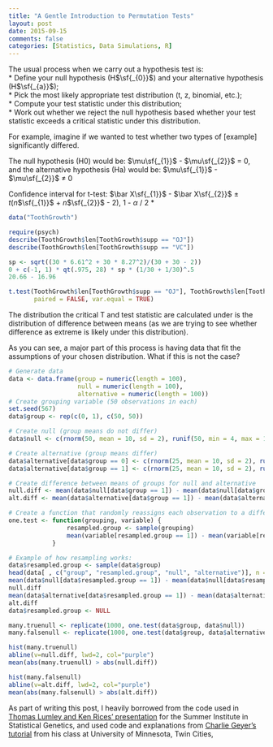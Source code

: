 ```yaml
---
title: "A Gentle Introduction to Permutation Tests"
layout: post
date: 2015-09-15
comments: false
categories: [Statistics, Data Simulations, R]
---
```


The usual process when we carry out a hypothesis test is:  
* Define your null hypothesis (H$\sf{_{0}}$) and your alternative hypothesis (H$\sf{_{a}}$);  
* Pick the most likely appropriate test distribution (t, z, binomial, etc.);  
* Compute your test statistic under this distribution;  
* Work out whether we reject the null hypothesis based whether your test statistic exceeds a critical statistic under this distribution.

For example, imagine if we wanted to test whether two types of [example] significantly differed.

The null hypothesis (H0) would be: $\mu\sf{_{1}}$ - $\mu\sf{_{2}}$ = 0, and the alternative hypothesis (Ha) would be: $\mu\sf{_{1}}$ - $\mu\sf{_{2}}$ &#8800; 0

Confidence interval for t-test:
$\bar X\sf{_{1}}$ - $\bar X\sf{_{2}}$ &plusmn; _t_(_n_$\sf{_{1}}$ + _n_$\sf{_{2}}$ - 2), 1 - $\alpha$ / 2 * 

```r
data("ToothGrowth")

require(psych)
describe(ToothGrowth$len[ToothGrowth$supp == "OJ"])
describe(ToothGrowth$len[ToothGrowth$supp == "VC"])

sp <- sqrt((30 * 6.61^2 + 30 * 8.27^2)/(30 + 30 - 2))
0 + c(-1, 1) * qt(.975, 28) * sp * (1/30 + 1/30)^.5
20.66 - 16.96

t.test(ToothGrowth$len[ToothGrowth$supp == "OJ"], ToothGrowth$len[ToothGrowth$supp == "VC"], 
       paired = FALSE, var.equal = TRUE)


```

The distribution the critical T and test statistic are calculated under is the distribution of difference between means (as we are trying to see whether difference as extreme is likely under this distribution).

As you can see, a major part of this process is having data that fit the assumptions of your chosen distribution. What if this is not the case? 



```r
# Generate data
data <- data.frame(group = numeric(length = 100), 
                   null = numeric(length = 100), 
                   alternative = numeric(length = 100))
# Create grouping variable (50 observations in each)
set.seed(567)
data$group <- rep(c(0, 1), c(50, 50))

# Create null (group means do not differ)
data$null <- c(rnorm(50, mean = 10, sd = 2), runif(50, min = 4, max = 16))

# Create alternative (group means differ)
data$alternative[data$group == 0] <- c(rnorm(25, mean = 10, sd = 2), runif(25, min = 4, max = 16))
data$alternative[data$group == 1] <- c(rnorm(25, mean = 10, sd = 2), runif(25, min = 4, max = 16)) + 10

# Create difference between means of groups for null and alternative
null.diff <- mean(data$null[data$group == 1]) - mean(data$null[data$group == 0])
alt.diff <- mean(data$alternative[data$group == 1]) - mean(data$alternative[data$group==0])

# Create a function that randomly reassigns each observation to a different group and then takes the mean difference between these new groups.
one.test <- function(grouping, variable) {
                resampled.group <- sample(grouping)
                mean(variable[resampled.group == 1]) - mean(variable[resampled.group == 0])
            }

# Example of how resampling works:
data$resampled.group <- sample(data$group)
head(data[ , c("group", "resampled.group", "null", "alternative")], n = 10)
mean(data$null[data$resampled.group == 1]) - mean(data$null[data$resampled.group == 0])
null.diff
mean(data$alternative[data$resampled.group == 1]) - mean(data$alternative[data$resampled.group == 0])
alt.diff
data$resampled.group <- NULL

many.truenull <- replicate(1000, one.test(data$group, data$null))
many.falsenull <- replicate(1000, one.test(data$group, data$alternative))

hist(many.truenull)
abline(v=null.diff, lwd=2, col="purple")
mean(abs(many.truenull) > abs(null.diff))

hist(many.falsenull)
abline(v=alt.diff, lwd=2, col="purple")
mean(abs(many.falsenull) > abs(alt.diff))
```



As part of writing this post, I heavily borrowed from the code used in [Thomas Lumley and Ken Rices' presentation](http://faculty.washington.edu/kenrice/sisg/SISG-08-06.pdf) for the Summer Institute in Statistical Genetics, and used code and explanations from [Charlie Geyer's tutorial](http://www.stat.umn.edu/geyer/old/5601/examp/perm.html) from his class at University of Minnesota, Twin Cities, 